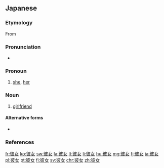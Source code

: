 ==Japanese==
{{ja-kanjitab|かの|じょ|yomi=ko}}

===Etymology===
From {{l|en|she}}

===Pronunciation===
* {{ja-pron|かのじょ|acc=1|acc_ref=NHK}}

===Pronoun===
{{ja-pos|pronoun|かのじょ}}

# [[she]], [[her]]
#: {{ja-usex|'''彼女'''は大変頭がいい。|'''かのじょ''' は たいへん あたま が い.い。|'''She''' is very intelligent.}}

===Noun===
{{ja-noun|かのじょ}}

# [[girlfriend]]
#: {{ja-usex|あぁ、彼女がほしいなぁ…|あぁ、かのじょ が ほしい なぁ…|Aahh, I wish I has a girlfriend...}}

====Alternative forms====
* {{qualifier|to distinguish from the sense of "girlfriend"}} {{ja-l|カノジョ}}

===References===
<references/>

[[fr:彼女]]
[[ko:彼女]]
[[sw:彼女]]
[[la:彼女]]
[[lt:彼女]]
[[li:彼女]]
[[hu:彼女]]
[[mg:彼女]]
[[fj:彼女]]
[[ja:彼女]]
[[pl:彼女]]
[[pt:彼女]]
[[fi:彼女]]
[[sv:彼女]]
[[chr:彼女]]
[[zh:彼女]]
